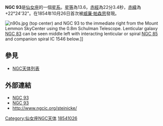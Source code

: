 '''NGC 93'''是[[仙女座|仙女座]]的一個[[星系|星系]]。[[星等|星等]]為13.6，[[赤經|赤經]]為22分3.4秒，[[赤緯|赤緯]]為+22°24'32"。在1854年10月26日首次被[[威廉·帕森思|威廉·帕森思]]發現。

[[Image:n90s.jpg|thumb]] (top center) and NGC 93 to the immediate right from the Mount Lemmon SkyCenter using the 0.8m Schulman Telescope. Lenticular galaxy [[NGC_83|NGC 83]] can be seen middle left with interacting lenticular or spiral [[NGC_85|NGC 85]] and companion spiral IC 1546 below.]]

== 參見 ==
*[[NGC天体列表|NGC天体列表]]

== 外部連結 ==
* [https://web.archive.org/web/20040907002504/http://www.seds.org/~spider/ngc/ngc_fr.cgi?93 NGC 93]
* [http://simbad.u-strasbg.fr/sim-id.pl?Ident=NGC%2093 NGC 93]
* http://www.ngcic.org/steinicke/{{Wayback|url=http://www.ngcic.org/steinicke/ |date=20070202212605 }}

{{Catalogs | NGC = 93 | PGC = 1412}}

[[Category:仙女座NGC天体|Category:仙女座NGC天体]]
[[Category:1854年发现的天体|18541026]]